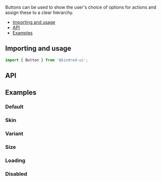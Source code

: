 
<Meta title="Components/Atoms/Button" component={Button} />

<Hero title='Button'>Buttons can be used to show the user's choice of options for actions and assign these to a clear hierarchy.</Hero>

- [Importing and usage](#importing)
- [API](#api)
- [Examples](#examples)

## <a id="importing"></a>Importing and usage

```js
import { Button } from '@kindred-ui';
```

## API

<ArgsTable of={Button} />

## <a id="examples"></a>Examples

### Default

<Canvas>
  <Story story={templates.Default} />
</Canvas>

### Skin

<Canvas>
  <Story story={templates.Skin} />
</Canvas>

### Variant

<Canvas>
  <Story story={templates.Variant} />
</Canvas>

### Size

<Canvas>
  <Story story={templates.Size} />
</Canvas>

### Loading

<Canvas>
  <Story story={templates.Loading} />
</Canvas>


### Disabled

<Canvas>
  <Story story={templates.Disabled} />
</Canvas>
